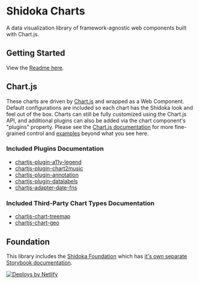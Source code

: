 
<Meta title="Welcome" />

# Shidoka Charts

A data visualization library of framework-agnostic web components built with Chart.js.

## Getting Started

View the [Readme here](https://github.com/kyndryl-design-system/shidoka-charts).

## Chart.js

These charts are driven by [Chart.js](https://www.chartjs.org) and wrapped as a Web Component. Default configurations are included so each chart has the Shidoka look and feel out of the box. Charts can still be fully customized using the Chart.js API, and additional plugins can also be added via the chart component's "plugins" property. Please see the [Chart.js documentation](https://www.chartjs.org/docs/latest/) for more fine-grained control and [examples](https://www.chartjs.org/docs/latest/samples/information.html) beyond what you see here.

### Included Plugins Documentation

- [chartjs-plugin-a11y-legend](https://github.com/julianna-langston/chartjs-plugin-a11y-legend)
- [chartjs-plugin-chart2music](https://github.com/julianna-langston/chartjs2music)
- [chartjs-plugin-annotation](https://www.chartjs.org/chartjs-plugin-annotation/latest/guide/)
- [chartjs-plugin-datalabels](https://chartjs-plugin-datalabels.netlify.app/)
- [chartjs-adapter-date-fns](https://github.com/chartjs/chartjs-adapter-date-fns)

### Included Third-Party Chart Types Documentation

- [chartjs-chart-treemap](https://chartjs-chart-treemap.pages.dev/)
- [chartjs-chart-geo](https://github.com/sgratzl/chartjs-chart-geo)

## Foundation

This library includes the [Shidoka Foundation](https://github.com/kyndryl-design-system/shidoka-foundation) which has [it's own separate Storybook documentation](https://kyndryl-design-system.github.io/shidoka-foundation/).

<a href="https://www.netlify.com">
  <img
    src="https://www.netlify.com/v3/img/components/netlify-color-accent.svg"
    alt="Deploys by Netlify"
  />
</a>
